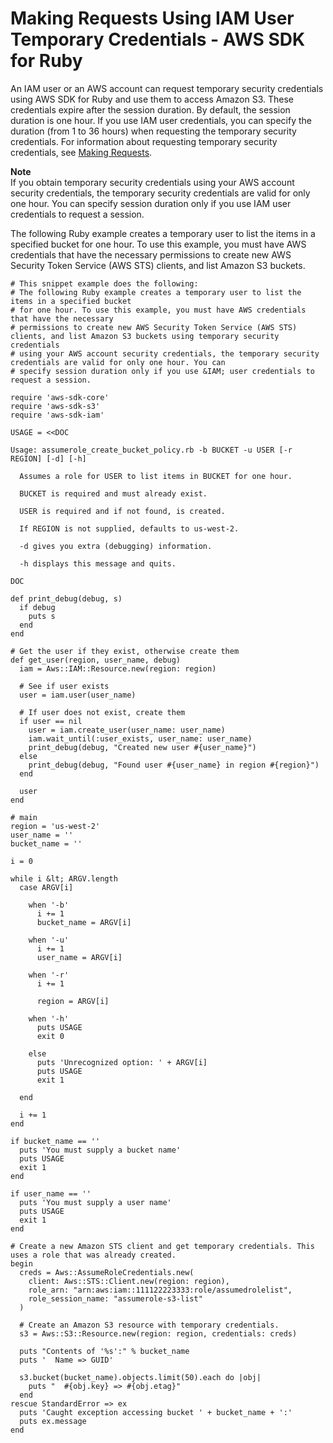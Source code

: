 # Making Requests Using IAM User Temporary Credentials \- AWS SDK for Ruby<a name="AuthUsingTempSessionTokenRuby"></a>

An IAM user or an AWS account can request temporary security credentials using AWS SDK for Ruby and use them to access Amazon S3\. These credentials expire after the session duration\. By default, the session duration is one hour\. If you use IAM user credentials, you can specify the duration \(from 1 to 36 hours\) when requesting the temporary security credentials\. For information about requesting temporary security credentials, see [Making Requests](MakingRequests.mdx)\.

**Note**  
If you obtain temporary security credentials using your AWS account security credentials, the temporary security credentials are valid for only one hour\. You can specify session duration only if you use IAM user credentials to request a session\.

The following Ruby example creates a temporary user to list the items in a specified bucket for one hour\. To use this example, you must have AWS credentials that have the necessary permissions to create new AWS Security Token Service \(AWS STS\) clients, and list Amazon S3 buckets\.

```
# This snippet example does the following:
# The following Ruby example creates a temporary user to list the items in a specified bucket
# for one hour. To use this example, you must have AWS credentials that have the necessary
# permissions to create new AWS Security Token Service (AWS STS) clients, and list Amazon S3 buckets using temporary security credentials 
# using your AWS account security credentials, the temporary security credentials are valid for only one hour. You can
# specify session duration only if you use &IAM; user credentials to request a session.

require 'aws-sdk-core'
require 'aws-sdk-s3'
require 'aws-sdk-iam'

USAGE = <<DOC

Usage: assumerole_create_bucket_policy.rb -b BUCKET -u USER [-r REGION] [-d] [-h]

  Assumes a role for USER to list items in BUCKET for one hour.

  BUCKET is required and must already exist.

  USER is required and if not found, is created.

  If REGION is not supplied, defaults to us-west-2.

  -d gives you extra (debugging) information.

  -h displays this message and quits.

DOC

def print_debug(debug, s)
  if debug
    puts s
  end
end

# Get the user if they exist, otherwise create them
def get_user(region, user_name, debug)
  iam = Aws::IAM::Resource.new(region: region)

  # See if user exists
  user = iam.user(user_name)

  # If user does not exist, create them
  if user == nil
    user = iam.create_user(user_name: user_name)
    iam.wait_until(:user_exists, user_name: user_name)
    print_debug(debug, "Created new user #{user_name}")
  else
    print_debug(debug, "Found user #{user_name} in region #{region}")
  end

  user
end

# main
region = 'us-west-2'
user_name = ''
bucket_name = ''

i = 0

while i &lt; ARGV.length
  case ARGV[i]

    when '-b'
      i += 1
      bucket_name = ARGV[i]

    when '-u'
      i += 1
      user_name = ARGV[i]

    when '-r'
      i += 1

      region = ARGV[i]

    when '-h'
      puts USAGE
      exit 0

    else
      puts 'Unrecognized option: ' + ARGV[i]
      puts USAGE
      exit 1

  end

  i += 1
end

if bucket_name == ''
  puts 'You must supply a bucket name'
  puts USAGE
  exit 1
end

if user_name == ''
  puts 'You must supply a user name'
  puts USAGE
  exit 1
end

# Create a new Amazon STS client and get temporary credentials. This uses a role that was already created.
begin
  creds = Aws::AssumeRoleCredentials.new(
    client: Aws::STS::Client.new(region: region),
    role_arn: "arn:aws:iam::111122223333:role/assumedrolelist",
    role_session_name: "assumerole-s3-list"
  )

  # Create an Amazon S3 resource with temporary credentials.
  s3 = Aws::S3::Resource.new(region: region, credentials: creds)

  puts "Contents of '%s':" % bucket_name
  puts '  Name => GUID'

  s3.bucket(bucket_name).objects.limit(50).each do |obj|
    puts "  #{obj.key} => #{obj.etag}"
  end
rescue StandardError => ex
  puts 'Caught exception accessing bucket ' + bucket_name + ':'
  puts ex.message
end
```